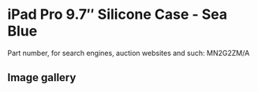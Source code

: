 
# iPad Pro 9.7″ Silicone Case - Sea Blue

Part number, for search engines, auction websites and such: MN2G2ZM/A

## Image gallery

<div style={{ width: "768px" }}>
  <GalleryComponent
    images={[
      {
        original: "/everysource/MN2G2.png",
        thumbnail: "/everypreview/MN2G2.png",
      },
      {
        original: "/everysource/MN2G2_AV1_GOLD.png",
        thumbnail: "/everypreview/MN2G2_AV1_GOLD.png",
      },
      {
        original: "/everysource/MN2G2_AV1_ROSEGOLD.png",
        thumbnail: "/everypreview/MN2G2_AV1_ROSEGOLD.png",
      },
      {
        original: "/everysource/MN2G2_AV1_SILVER.png",
        thumbnail: "/everypreview/MN2G2_AV1_SILVER.png",
      },
      {
        original: "/everysource/MN2G2_AV1_SPACE_GRAY.png",
        thumbnail: "/everypreview/MN2G2_AV1_SPACE_GRAY.png",
      },
      {
        original: "/everysource/MN2G2_AV2.png",
        thumbnail: "/everypreview/MN2G2_AV2.png",
      },
      {
        original: "/everysource/MN2G2_AV3.png",
        thumbnail: "/everypreview/MN2G2_AV3.png",
      },
      {
        original: "/everysource/MN2G2_AV4.png",
        thumbnail: "/everypreview/MN2G2_AV4.png",
      }
    ]}
  />
</div>